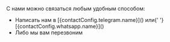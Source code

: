
<span>С нами можно связаться любым удобным способом:</span>

<Spacer y={12} />
<ul className="list-outside list-disc space-y-3">
	<li>
		Написать нам в <Link href={contactConfig.telegram.href}>[{contactConfig.telegram.name}]()</Link> или{' '}
		<Link href={contactConfig.whatsapp.href}>[{contactConfig.whatsapp.name}]()</Link>
	</li>
	<li>Либо мы вам перезвоним</li>
</ul>
